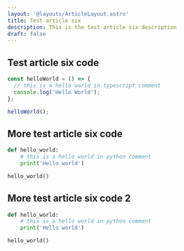 ```yaml
---
layout: '@layouts/ArticleLayout.astro'
title: Test article six
description: This is the test article six description
draft: false
---
```


## Test article six code

```ts
const helloWorld = () => {
  // this is a hello world in typescript comment
  console.log('Hello World');
};

helloWorld();
```

## More test article six code

```py
def hello_world:
    # this is a hello world in python comment
    print('Hello world')

hello_world()
```

## More test article six code 2

```py
def hello_world:
    # this is a hello world in python comment
    print('Hello world')

hello_world()
```
